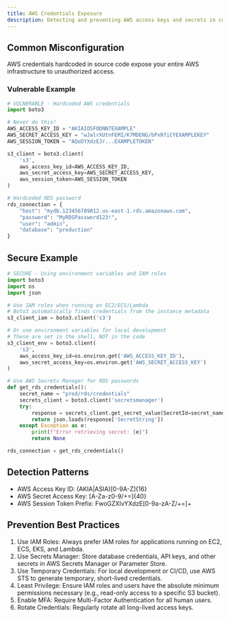 ```yaml
---
title: AWS Credentials Exposure
description: Detecting and preventing AWS access keys and secrets in code
---
```


## Common Misconfiguration

AWS credentials hardcoded in source code expose your entire AWS infrastructure to unauthorized access.

### Vulnerable Example

```python
# VULNERABLE - Hardcoded AWS credentials
import boto3

# Never do this!
AWS_ACCESS_KEY_ID = "AKIAIOSFODNN7EXAMPLE"
AWS_SECRET_ACCESS_KEY = "wJalrXUtnFEMI/K7MDENG/bPxRfiCYEXAMPLEKEY"
AWS_SESSION_TOKEN = "AQoDYXdzEJr...EXAMPLETOKEN"

s3_client = boto3.client(
    's3',
    aws_access_key_id=AWS_ACCESS_KEY_ID,
    aws_secret_access_key=AWS_SECRET_ACCESS_KEY,
    aws_session_token=AWS_SESSION_TOKEN
)

# Hardcoded RDS password
rds_connection = {
    "host": "mydb.123456789012.us-east-1.rds.amazonaws.com",
    "password": "MyRDSPassword123!",
    "user": "admin",
    "database": "production"
}
```

## Secure Example

```python
# SECURE - Using environment variables and IAM roles
import boto3
import os
import json

# Use IAM roles when running on EC2/ECS/Lambda
# Boto3 automatically finds credentials from the instance metadata
s3_client_iam = boto3.client('s3')

# Or use environment variables for local development
# These are set in the shell, NOT in the code
s3_client_env = boto3.client(
    's3',
    aws_access_key_id=os.environ.get('AWS_ACCESS_KEY_ID'),
    aws_secret_access_key=os.environ.get('AWS_SECRET_ACCESS_KEY')
)

# Use AWS Secrets Manager for RDS passwords
def get_rds_credentials():
    secret_name = "prod/rds/credentials"
    secrets_client = boto3.client('secretsmanager')
    try:
        response = secrets_client.get_secret_value(SecretId=secret_name)
        return json.loads(response['SecretString'])
    except Exception as e:
        print(f"Error retrieving secret: {e}")
        return None

rds_connection = get_rds_credentials()
```

## Detection Patterns

  * AWS Access Key ID: (AKIA|ASIA)[0-9A-Z]{16}
  * AWS Secret Access Key: [A-Za-z0-9/+=]{40}
  * AWS Session Token Prefix: FwoGZXIvYXdzE[0-9a-zA-Z/+=]+

## Prevention Best Practices

  1. Use IAM Roles: Always prefer IAM roles for applications running on EC2, ECS, EKS, and Lambda.
  2. Use Secrets Manager: Store database credentials, API keys, and other secrets in AWS Secrets Manager or Parameter Store.
  3. Use Temporary Credentials: For local development or CI/CD, use AWS STS to generate temporary, short-lived credentials.
  4. Least Privilege: Ensure IAM roles and users have the absolute minimum permissions necessary (e.g., read-only access to a specific S3 bucket).
  5. Enable MFA: Require Multi-Factor Authentication for all human users.
  6. Rotate Credentials: Regularly rotate all long-lived access keys.

  